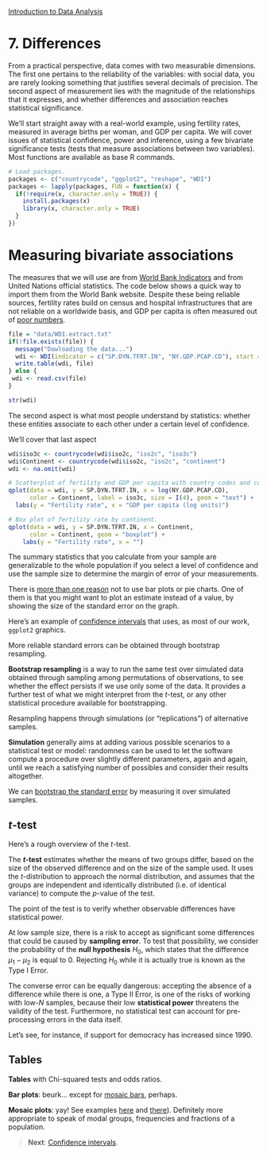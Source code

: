 <style>@import url(style.css);</style>
[Introduction to Data Analysis](index.html "Course index")

# 7. Differences

From a practical perspective, data comes with two measurable dimensions. The first one pertains to the reliability of the variables: with social data, you are rarely looking something that justifies several decimals of precision. The second aspect of measurement lies with the magnitude of the relationships that it expresses, and whether differences and association reaches statistical significance.

We'll start straight away with a real-world example, using fertility rates, measured in average births per woman, and GDP per capita. We will cover issues of statistical confidence, power and inference, using a few bivariate significance tests (tests that measure associations between two variables). Most functions are available as base R commands.

```r
# Load packages.
packages <- c("countrycode", "ggplot2", "reshape", "WDI")
packages <- lapply(packages, FUN = function(x) {
  if(!require(x, character.only = TRUE)) {
    install.packages(x)
    library(x, character.only = TRUE)
  }
})
```

# Measuring bivariate associations

The measures that we will use are from [World Bank Indicators][wb] and from United Nations official statistics. The code below shows a quick way to import them from the World Bank website. Despite these being reliable sources, fertility rates build on census and hospital infrastructures that are not reliable on a worldwide basis, and GDP per capita is often measured out of [poor numbers][jerven].

[wb]: http://data.worldbank.org/
[jerven]: http://mortenjerven.com/poornumbers/

```r
file = "data/WDI.extract.txt"
if(!file.exists(file)) {
  message("Dowloading the data...")
  wdi <- WDI(indicator = c("SP.DYN.TFRT.IN", "NY.GDP.PCAP.CD"), start = 2005, end = 2005)
  write.table(wdi, file)
} else {
 wdi <- read.csv(file)
}

str(wdi)
```

The second aspect is what most people understand by statistics: whether these entities associate to each other under a certain level of confidence. 

We'll cover that last aspect

```r
wdi$iso3c <- countrycode(wdi$iso2c, "iso2c", "iso3c")
wdi$Continent <- countrycode(wdi$iso2c, "iso2c", "continent")
wdi <- na.omit(wdi)
```

```r
# Scatterplot of fertility and GDP per capita with country codes and continents.
qplot(data = wdi, y = SP.DYN.TFRT.IN, x = log(NY.GDP.PCAP.CD), 
      color = Continent, label = iso3c, size = I(4), geom = "text") +
  labs(y = "Fertility rate", x = "GDP per capita (log units)")
```

```r
# Box plot of fertility rate by continent.
qplot(data = wdi, y = SP.DYN.TFRT.IN, x = Continent, 
      color = Continent, geom = "boxplot") +
    labs(y = "Fertility rate", x = "")
```


The summary statistics that you calculate from your sample are generalizable to the whole population if you select a level of confidence and use the sample size to determine the margin of error of your measurements.

There is [more than one reason](https://solomonmessing.wordpress.com/2012/03/04/visualization-series-insight-from-cleveland-and-tufte-on-plotting-numeric-data-by-groups/) not to use bar plots or pie charts. One of them is that you might want to plot an estimate instead of a value, by showing the size of the standard error on the graph.

Here's an example of [confidence intervals][ci] that uses, as most of our work, `ggplot2` graphics.

[ci]: http://wiki.stdout.org/rcookbook/Graphs/Plotting%20means%20and%20error%20bars%20(ggplot2)/

More reliable standard errors can be obtained through bootstrap resampling.

__Bootstrap resampling__ is a way to run the same test over simulated data obtained through sampling among permutations of observations, to see whether the effect persists if we use only some of the data. It provides a further test of what we might interpret from the *t*-test, or any other statistical procedure available for bootstrapping.

Resampling happens through simulations (or "replications") of alternative samples.

__Simulation__ generally aims at adding various possible scenarios to a statistical test or model: randomness can be used to let the software compute a procedure over slightly different parameters, again and again, until we reach a satisfying number of possibles and consider their results altogether. 

We can [bootstrap the standard error](https://solomonmessing.wordpress.com/2011/11/26/putting-it-all-together-concise-code-to-make-dotplots-with-weighted-bootstrapped-standard-errors/) by measuring it over simulated samples.

## *t*-test

Here's a rough overview of the *t*-test.

The __*t*-test__ estimates whether the means of two groups differ, based on the size of the observed difference and on the size of the sample used. It uses the *t*-distribution to approach the normal distribution, and assumes that the groups are independent and identically distributed (i.e. of identical variance) to compute the *p*-value of the test.

The point of the test is to verify whether observable differences have statistical power.

At low sample size, there is a risk to accept as significant some differences that could be caused by __sampling error__. To test that possibility, we consider the probability of the __null hypothesis__ $H_0$, which states that the difference $\mu_1 - \mu_2$ is equal to 0. Rejecting $H_0$ while it is actually true is known as the Type I Error.

The converse error can be equally dangerous: accepting the absence of a difference while there is one, a Type II Error, is one of the risks of working with low-$N$ samples, because their low __statistical power__ threatens the validity of the test. Furthermore, no statistical test can account for pre-processing errors in the data itself.

Let's see, for instance, if support for democracy has increased since 1990.

<!-- Deploy the data from the QOG.
  http://wiki.stdout.org/rcookbook/Statistical%20analysis/t-test/ -->

## Tables

__Tables__ with Chi-squared tests and odds ratios.

__Bar plots__: beurk… except for [mosaic bars](https://learnr.wordpress.com/2009/04/02/ggplot2-marimekko-replacement-overlapping-bars/), perhaps.

__Mosaic plots__: yay! See examples [here](https://learnr.wordpress.com/2009/03/29/ggplot2_marimekko_mosaic_chart/) and [there](http://is-r.tumblr.com/post/33290921643/simple-marimekko-mosaic-plots)). Definitely more appropriate to speak of modal groups, frequencies and fractions of a population.

> __Next__: [Confidence intervals](071_intervals.html).
